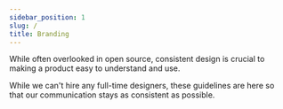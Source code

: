 ```yaml
---
sidebar_position: 1
slug: /
title: Branding
---
```


While often overlooked in open source, consistent design is crucial to making a
product easy to understand and use.

While we can't hire any full-time designers, these guidelines are here so that
our communication stays as consistent as possible.
